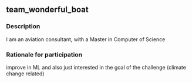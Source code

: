 ## team_wonderful_boat

### Description
I am an aviation consultant, with a Master in Computer of Science

### Rationale for participation
improve in ML and also just interested in the goal of the challenge (climate change related)

